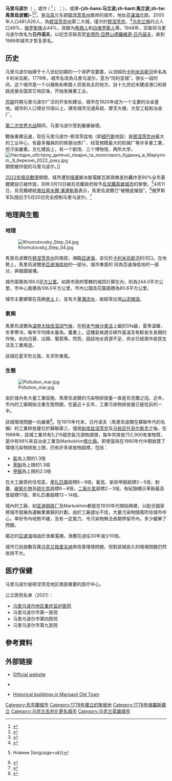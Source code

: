 {{NoteTA
|G1=地名
|G2=PP
|T=zh-hans:马里乌波尔; zh-tw:馬立波; zh-hk:馬里烏波爾;
|1=zh-hans:马里乌波尔; zh-tw:馬立波; zh-hk:馬里烏波爾;
}}
{{Expand language|en|time=2022-04-29T17:57:59+00:00}}
{{Infobox settlement
| name                   = 马里乌波尔
| native_name            = {{native name|uk|Маріу́поль|italics=no}}<br />{{native name|ru|Мариу́поль|italics=no}}<br />{{native name|el|Μαριούπολη|italics=no}}
| settlement_type        = [[州轄市_(烏克蘭)|州轄市]]
| image_skyline          = {{Photomontage|position=center
 | photo1a = Вежа взимку.jpg
 | photo2a = Вежа влітку.jpg
 | photo2b = Будинки зі шпилем (Маріуполь).jpg
 | photo3a = Вул. Італійська (Апатова), 115.jpg
 | photo3b = Драмтеатр Маріуполь.jpg
 | photo4a = Панорама спорткомплекса Ильичевец - panoramio.jpg
   | size = 265
   | spacing = 2
   | color = 
   | border = 0
   | foot_montage = 
 }}
| image_caption    = （由上至下，由左至右）[[馬里烏波爾舊水塔|馬里烏波爾舊水塔]]與聖母代禱東正教堂夜景；馬里烏波爾舊水塔；{{le|馬里烏波爾尖頂房屋|Houses with a spire (Mariupol)}}；{{le|亚速海滨海国立技术大学|State Higher Education Institution “Pryazovskyi State Technical University”}}；[[頓內次克州學院戲劇院|頓內次克州學院戲劇院]]；{{le|伊利基維茨運動場|Sportkompleks Illichivets}}
| image_flag             = Mariupol prapor.png
| image_shield           = Mariupol coat.svg
| nickname               = 
| motto                  = 
| subdivision_type       = 國家
| subdivision_name       = {{UKR}}（[[法理上|法理上]]）<br>{{flag|Donetsk People's Republic}}（[[事实上|事实上]]）
| subdivision_type1      = [[乌克兰行政区划|州]]
| subdivision_name1      = {{flag|Donetsk Oblast}}
| subdivision_type2      = [[區_(烏克蘭)|區]]
| subdivision_name2      = [[馬里烏波爾區|馬里烏波爾區]]
| established_title      = 建立
| established_date       = 1778年
| area_total_km2         = 244
| population_as_of       = 2021年
| population_note        = 
| population_total       = 431859
| population_density_km2 = auto
| pushpin_map            = Ukraine
| pushpin_label_position = left
| pushpin_map_caption    = 马里乌波尔在烏克蘭的位置
| coordinates            = {{coord|47|5|45|N|37|32|58|E|region:UA|display=inline,title}}
| elevation_m            = 
| postal_code            = 87500—87590
| area_code              = +380 629
| blank_name             = [[柯本氣候分類法|氣候類型]]
| blank_info             = [[温带大陆性湿润气候#炎夏亚型（Dfa）|Dfa]]
| website                = [http://mariupolrada.gov.ua/en 马里乌波尔市議會網站]
| footnotes              = 
| leader_party           = 
| leader_title           = 市長
| leader_name            = [[瓦季姆·博伊琴科|瓦季姆·博伊琴科]]{{small|（法理上，烏克蘭任命）}}<br>[[康斯坦丁·伊瓦先科|康斯坦丁·伊瓦先科]]{{small|（事實上，[[頓涅茨克人民共和國|DPR]]任命）}}
}}

'''马里乌波尔'''（{{Lang-uk|Маріуполь|Mariupol'}} {{IPA-uk|mɐr⁽ʲ⁾iˈupolʲ||uk-Маріуполь.ogg}}，或作 {{lang|uk|Маріюпіль}} / {{transl|uk|''Mariiupil''}} {{IPA-uk|mɐr⁽ʲ⁾iˈjupilʲ|}}<ref>{{Cite web |url=http://derjarhiv.odessa.gov.ua/Main.aspx?sect=Page&IDPage=41271&id=130|title=Collection of laws and orders of the Workers-Peasants Government of Ukraine|accessdate=2013-12-11|archive-date=2022-04-17|archive-url=https://web.archive.org/web/20131211041922/http://derjarhiv.odessa.gov.ua/Main.aspx?sect=Page&IDPage=41271&id=130|dead-url=yes}}</ref>；{{lang-ru|Мариу́поль|Mariúpol'}} {{IPA-ru|mərʲɪˈupəlʲ|}}；{{lang-gr|Μαριούπολη|Marioúpoli}}），或譯'''-{zh-hans:马立波;zh-hant:馬立波;zh-tw:馬里烏波爾}-'''<ref>{{Cite web |title=烏克蘭馬立波撤離平民 巴士因故未抵達接送地點|url=https://www.cna.com.tw/news/aopl/202205020279.aspx |access-date=2022-05-02 |work=中央通訊社}}</ref><ref>{{Cite web |title=馬立波(馬里烏波爾)|url=https://terms.naer.edu.tw/detail/3003347/|access-date=2022-05-26|work=terms.naer.edu.tw }}</ref>，是[[乌克兰|乌克兰]]东部[[顿涅茨克州|顿涅茨克州]]南岸的城市，地处[[亚速海|亚速海]]北部。2005年人口481,626人，為[[顿涅茨克州|顿涅茨克州]]第二大城，僅次於[[顿涅茨克|顿涅茨克]]。<ref>{{Cite web | url=http://2001.ukrcensus.gov.ua/eng/results/general/estimate/Donetsk/ | title=''About number and composition population of DONETS'K REGION'' | publisher=State Statistics Committee of Ukraine}}{{en}}</ref>[[乌克兰族|乌克兰族]]约占人口49%，[[俄罗斯族|俄罗斯族]]占44%，其餘为[[希腊人|希腊人]]和[[白俄罗斯人|白俄罗斯人]]等。1948年，苏联将马里乌波尔改名为'''日丹诺夫'''，以纪念苏联高官[[安德烈·亞歷山德羅維奇·日丹諾夫|安德烈·亞歷山德羅維奇·日丹諾夫]]，直到1989年城市才恢复原名。

== 历史 ==
马里乌波尔始建于十八世纪初期的一个哥萨克要塞，以流經的[[卡利米烏斯河|卡利米烏斯河]]命名為卡利米烏斯。1779年，城市名改為马里乌波尔，意为“玛利亚城”。很长一段时间，这个城市是一个以捕魚和希腊人贸易為主的地方。自十九世纪末建成港口和铁路连接全国其它地区後，开始发展重工业。

[[苏联|苏联]]时期马里乌波尔广泛的开发和建设，城市在1920年成为一个主要的冶金基地。城市的人口增长10倍以上，建有城市交通系統、摩天大楼、大型工程和冶金厂。

[[第二次世界大战|第二次世界大战]]期间，马里乌波尔受到嚴重破壞。

戰後重建迅速，现在马里乌波尔-顿涅茨盆地（即[[頓巴斯|頓巴斯]]地區）是[[顿涅茨克州|顿涅茨克州]]最大的工业中心，有最多僱員的的铁钢冶炼厂、经营規模最大的机械厂等许多重工業，但汙染嚴重。文化建設上，有一个剧场、三个博物馆、两所大学。
[[File:Наслідки_обстрілу_дитячої_лікарні_та_пологового_будинку_в_Маріуполі,_9_березня_2022_року.jpg|thumb]]期間被炸毀的马里乌波尔。]]

[[2022年俄烏戰爭|2022年俄烏戰爭]]期間，城市遭到[[俄軍|俄軍]]斷水斷電斷瓦斯與無差別轟炸至90%全市基礎建設已被炸毀，同年3月13日被烏克蘭政府授予[[烏克蘭英雄城市|烏克蘭英雄城市]]的榮譽。<ref name=":1">{{Cite web |last=Богданьок |first=Олена |date=6 March 2022 |title=Харків, Чернігів, Маріуполь, Херсон, Гостомель і Волноваха тепер міста-герої |url=https://suspilne.media/214620-harkiv-cernigiv-mariupol-herson-gostomel-i-volnovaha-otrimali-zvanna-misto-geroj-prezident/? |access-date=13 March 2022 |website=Суспільне {{!}} Новини |language=uk}}</ref>4月11日，烏克蘭總統[[弗拉基米爾·澤連斯基|弗拉基米爾·澤連斯基]]表示，馬里烏波爾已“被徹底摧毀”。<ref name="D1">{{cite web|url=https://www.washingtonexaminer.com/policy/defense-national-security/zelensky-believes-tens-of-thousands-of-mariupol-residents-killed|title=Zelensky believes ‘tens of thousands’ of Mariupol residents killed|work=Washington Examiner|author=Mike Brest, Defense Reporter|date=11 April 2022}}</ref>俄罗斯军队随后于5月20日完全控制马里乌波尔。<ref name="531Azovstal">{{cite web|url=https://www.yahoo.com/news/russia-says-remaining-531-azovstal-192141701.html|title=Russia says remaining 531 Azovstal defenders surrender, steelworks siege over|date=2022-05-20|accessdate=2022-05-21|first=David |last=Ljunggren|work=[[Reuters|Reuters]]}}</ref>

== 地理與生態 ==

=== 地理 ===
[[File:Khomutovsky_Step_04.jpg|thumb]]

馬里烏波爾在[[顿涅茨克州|顿涅茨克州]]的南部，瀕臨[[亞速海|亞速海]]，並位於[[卡利米烏斯河|卡利米烏斯河]]的河口。在地勢上，馬里烏波爾是[[亞速海低地|亞速海低地]]的一部分。城市東面的{{tsl|en|Khomutov Steppe |霍穆托夫草原自然保護區}} 同為亞速海低地的一部分，與俄國接壤。

城市面積為166.0[[平方公里|平方公里]]。如將市政府管轄的城郊計算在內，則為244.0平方公里。市中心面積為106.0平方公里，市內公園及花園面積為80.6平方公里。

城市主要建築在高鈉[[黑土|黑土]]上，並有大量[[潛流水|潛流水]]，故經常出現[[山泥傾瀉|山泥傾瀉]]。

=== 氣候 ===
馬里烏波爾為[[温带大陆性湿润气候|温带大陆性湿润气候]]，在[[柯本气候分类法|柯本气候分类法]]上屬於Dfa級，夏季溫暖，冬季寒冷。每年平均降水量為{{convert|511|mm|in|0}}。農業上，這種氣候適合耕作喜溫及有較長生長期的作物，如向日葵、瓜類、葡萄等。然而，因該地水資源不足，供水已經用作居民生活及工業用途。

該城在夏天吹北風，冬天吹東風。

{{Weather box
|width = auto
|location = 馬里烏波爾（平均數據1991–2020年，極端值自1955年起算）
|metric first = y
|single line = y
|Jan record high C = 10.0
|Feb record high C = 15.0
|Mar record high C = 19.6
|Apr record high C = 30.0
|May record high C = 33.9
|Jun record high C = 37.0
|Jul record high C = 37.8
|Aug record high C = 38.0
|Sep record high C = 34.4
|Oct record high C = 27.1
|Nov record high C = 18.0
|Dec record high C = 14.1
|year record high C = 38.0
|Jan high C = 0.0
|Feb high C = 0.7
|Mar high C = 6.1
|Apr high C = 13.6
|May high C = 20.5
|Jun high C = 25.5
|Jul high C = 28.3
|Aug high C = 27.9
|Sep high C = 21.6
|Oct high C = 14.1
|Nov high C = 6.3
|Dec high C = 1.5
|year high C = 13.8
|Jan mean C = -2.4
|Feb mean C = -2.0
|Mar mean C = 2.8
|Apr mean C = 9.8
|May mean C = 16.5
|Jun mean C = 21.2
|Jul mean C = 23.8
|Aug mean C = 23.3
|Sep mean C = 17.3
|Oct mean C = 10.6
|Nov mean C = 3.7
|Dec mean C = -0.9
|year mean C = 10.3
|Jan low C = −4.6
|Feb low C = −4.5
|Mar low C = 0.1
|Apr low C = 6.3
|May low C = 12.4
|Jun low C = 16.7
|Jul low C = 18.9
|Aug low C = 18.3
|Sep low C = 13.1
|Oct low C = 7.2
|Nov low C = 1.2
|Dec low C = −3.0
|year low C = 6.8
|Jan record low C = −27.2
|Feb record low C = −25.0
|Mar record low C = −20.0
|Apr record low C = −7.3
|May record low C = 0.0
|Jun record low C = 5.6
|Jul record low C = 8.9
|Aug record low C = 5.0
|Sep record low C = −1.1
|Oct record low C = −8.0
|Nov record low C = −17.0
|Dec record low C = −24.5
|year record low C = −27.2
|precipitation colour = green
|Jan precipitation mm = 47.9
|Feb precipitation mm = 42.4
|Mar precipitation mm = 39.3
|Apr precipitation mm = 38.7
|May precipitation mm = 38.4
|Jun precipitation mm = 56.4
|Jul precipitation mm = 46.3
|Aug precipitation mm = 37.0
|Sep precipitation mm = 44.3
|Oct precipitation mm = 33.7
|Nov precipitation mm = 49.3
|Dec precipitation mm = 52.2
|year precipitation mm = 525.9
|Jan humidity = 87.8
|Feb humidity = 85.6
|Mar humidity = 83.0
|Apr humidity = 76.4
|May humidity = 71.6
|Jun humidity = 70.9
|Jul humidity = 66.7
|Aug humidity = 64.9
|Sep humidity = 70.0
|Oct humidity = 78.2
|Nov humidity = 87.1
|Dec humidity = 88.3
|year humidity = 77.5
|unit precipitation days = 1.0 mm
|Jan precipitation days = 8.3
|Feb precipitation days = 7.1
|Mar precipitation days = 7.7
|Apr precipitation days = 6.4
|May precipitation days = 5.9
|Jun precipitation days = 7.1
|Jul precipitation days = 4.8
|Aug precipitation days = 3.6
|Sep precipitation days = 5.3
|Oct precipitation days = 5.2
|Nov precipitation days = 7.3
|Dec precipitation days = 8.3
|year precipitation days = 77.0
|source 1 = Pogoda.ru.net (溫度及最高、最低溫度數據)<ref name = pogoda>{{Cite web |url=http://www.pogodaiklimat.ru/climate/34712.htm|title=Климатические таблицы. Данные для Мариуполя.|accessdate=2021-10-29|archive-date=2022-04-17|archive-url=https://web.archive.org/web/http://www.pogodaiklimat.ru/climate/34712.htm|dead-url=no}}</ref>
|source 2 = [[世界气象组织|世界气象组织]] (降水量及濕度數據，1981–2010)<ref name=WMOCLINO>{{Cite web |url=https://www.ncei.noaa.gov/pub/data/normals/WMO/1981-2010/RA-VI/Ukraine/12.6.%20WMO_Normals_Excel_Template%20%282%29.xls|title=World Meteorological Organization Climate Normals for 1981–2010|accessdate=2021-07-18|archive-date=2022-04-17|archive-url=https://web.archive.org/web/20210717143555/https://www.ncei.noaa.gov/pub/data/normals/WMO/1981-2010/RA-VI/Ukraine/12.6.%20WMO_Normals_Excel_Template%20%282%29.xls|dead-url=no}}</ref>
}}

=== 生態 ===
[[File:Pollution_mar.jpg|thumb]]

由於城內有大量工業設施，馬里烏波爾的污染物排放量一直是烏克蘭之冠。近年，市內的工廠開始注重生態問題，在最近十五年，工業污染物排放量已是從前的一半。

該城環境問題一向嚴重<ref>{{cite web |author1=Mgr. Václav Mach, Ph.D., Ing. Marek Šír, Ph.D., Maksym Soroka, M. S. |title=Stop poisoning Ukraine: Coalition for Clean Air |url=https://en.ecoaction.org.ua/wp-content/uploads/2019/04/Industrial_Ukraine_EN_WEB.pdf |accessdate=2022-03-15}}</ref>。在1970年代末，日丹诺夫（馬里烏波爾在蘇聯年代的名稱）的工業排放量位於蘇聯第三，僅居[[新库兹涅茨克|新库兹涅茨克]]及[[马格尼托哥尔斯克|马格尼托哥尔斯克]]之後。在1989年，該城工業共有5,215個空氣污源物源頭，每年共排放752,900有害物質，當中有98%來自冶金工業及Markokhim[[焦化廠|焦化廠]]。即使當局在1990年代中期放寛了環境污染物排放上限，仍有許多排放物超標，包括：
*[[氨|氨]]為上限的1.3倍
*[[苯酚|苯酚]]為上限的1.3倍
*[[甲醛|甲醛]]為上限的2.0倍

在大工廠旁的住宅區，[[苯扎匹崙|苯扎匹崙]]超標6－9倍，氟氫、氨和甲醛超標2－5倍，粉塵、[[碳氧化物|碳氧化物]]及[[硫化氫|硫化氫]]超標6－8倍，[[二氧化氮|二氧化氮]]超標2－3倍。有紀錄顯示苯酚最高曾超標17倍，苯扎匹崙超標13－14倍。

城內的工廠，如[[亚速钢铁厂|亚速钢铁厂]]及Markokhim都是在1930年代開始興建，以配合國家將城市發展為運輸業重鎮的計劃。由於工廠選址不佳，大量污染物隨風吹往城市中心。幸好市內地勢平緩，及有一定風力，令污染物無法長期停留市內，多少緩解了問題。

鄰近的[[亞速海|亞速海]]域由於漁業濫捕，漁獲在過往30年減少10倍。

城市已投放數百萬[[乌克兰格里夫纳|乌克兰格里夫纳]]來改善環境問題，但對該城長久的環境問題仍然收效不大。

== 医疗保健 ==
马里乌波尔是顿涅茨克地区南部重要的医疗中心。

公立医院名单（2021）：
* [[马里乌波尔地区重症监护医院|马里乌波尔地区重症监护医院]]
* 马里乌波尔市第一医院
* 马里乌波尔市第四医院
* 马里乌波尔市第九医院

==參考資料==
{{reflist}}

==外部链接==
* [https://mariupolrada.gov.ua/en Official website] {{in lang|en}}
* {{Official website}} {{in lang|uk}}
*{{in lang|uk}} [https://www.panoramio.com/user/1232816 Historical buildings in Mariupol Old Town]
{{烏克蘭英雄城市}}
{{Authority control}}
[[Category:烏克蘭城市|Category:烏克蘭城市]]
[[Category:1778年建立的聚居地|Category:1778年建立的聚居地]]
[[Category:1778年俄羅斯建立|Category:1778年俄羅斯建立]]
[[Category:乌克兰去共化更名城市|Category:乌克兰去共化更名城市]]
[[Category:乌克兰英雄城市|Category:乌克兰英雄城市]]
